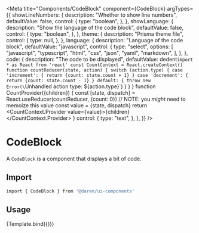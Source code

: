 
<Meta
  title="Components/CodeBlock"
  component={CodeBlock}
  argTypes={{
    showLineNumbers: {
      description: "Whether to show line numbers",
      defaultValue: false,
      control: {
        type: "boolean",
      },
    },
    showLanguage: {
      description: "Show the language of the code block",
      defaultValue: false,
      control: {
        type: "boolean",
      },
    },
    theme: {
      description: "Prisma theme file",
      control: {
        type: null,
      },
    },
    language: {
      description: "Language of the code block",
      defaultValue: "javascript",
      control: {
        type: "select",
        options: [
          "javascript",
          "typescript",
          "html",
          "css",
          "json",
          "yaml",
          "markdown",
        ],
      },
    },
    code: {
      description: "The code to be displayed",
      defaultValue: dedent`import * as React from 'react'
const CountContext = React.createContext()
  function countReducer(state, action) {
    switch (action.type) {
    case 'increment': {
      return {count: state.count + 1}
    }
    case 'decrement': {
      return {count: state.count - 1}
    }
    default: {
      throw new Error(\`Unhandled action type: \${action.type}\`)
    }
  }
}
function CountProvider({children}) {
  const [state, dispatch] = React.useReducer(countReducer, {count: 0})
  // NOTE: you _might_ need to memoize this value
  const value = {state, dispatch}
  return <CountContext.Provider value={value}>{children}</CountContext.Provider>
}
      control: {
        type: "text",
      },
    },
  }}
/>


# CodeBlock

A `CodeBlock` is a component that displays a bit of code.

<Actions packageName="code-block" />

## Import

```bash
import { CodeBlock } from '@daren/ui-components'
```

## Usage

<Canvas>
  <Story name="usage">{Template.bind({})}</Story>
</Canvas>

<ArgsTable story="usage" />
